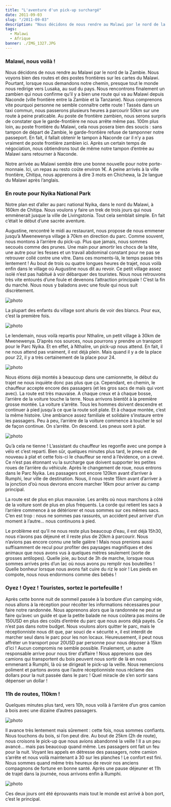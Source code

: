 ```yaml
---
title: "L'aventure d'un pick-up surchargé"
date: 2011-09-03
slug: "/2011-09-03"
description: "Nous décidons de nous rendre au Malawi par le nord de la Zambie. Nous voyons bien des routes et des postes frontières sur les cartes du Malawi. Pourtant..."
tags:
  - Malawi
  - Afrique
banner: ./IMG_1327.JPG
---
```


### Malawi, nous voilà !

Nous décidons de nous rendre au Malawi par le nord de la Zambie. Nous voyons bien des routes et des postes frontières sur les cartes du Malawi. Pourtant, lorsque nous demandons notre chemin, presque tout le monde nous redirige vers Lusaka, au sud du pays. Nous rencontrons finalement un zambien qui nous confirme qu’il y a bien une route qui va au Malawi depuis Naconde (ville frontière entre la Zambie et la Tanzanie). Nous comprenons vite pourquoi personne ne semble connaître cette route ! Tassés dans un taxi commun, nous passerons plusieurs heures à parcourir 50km sur une route à peine praticable. Au poste de frontière zambien, nous serons surpris de constater que le garde-frontière ne nous arrête même pas. 100m plus loin, au poste frontière du Malawi, cela nous posera bien des soucis : sans tampon de départ de Zambie, le garde-frontière refuse de tamponner notre passeport. En fait, il fallait obtenir le tampon à Naconde car il n’y a pas vraiment de poste frontière zambien ici. Après un certain temps de négociation, nous obtiendrons tout de même notre tampon d’entrée au Malawi sans retourner à Naconde.

Notre arrivée au Malawi semble être une bonne nouvelle pour notre porte-monnaie. Ici, un repas au resto coûte environ 1€. A peine arrivés à la ville frontière, Chitipa, nous apprenons à dire 3 mots en Chichewa, la 2e langue du Malawi après l’anglais.

### En route pour Nyika National Park

Notre plan est d’aller au parc national Nyika, dans le nord du Malawi, à 160km de Chitipa. Nous voulons y faire un trek de trois jours qui nous emmènerait jusque la ville de Livingstonia. Tout cela semblait simple. En fait c’était le début d’une sacrée aventure.

Augustine, rencontré le midi au restaurant, nous propose de nous emmener jusqu’à Mwenewenya village à 70km en direction du parc. Comme souvent, nous montons à l’arrière du pick-up. Plus que jamais, nous sommes secoués comme des prunes. Une main pour amortir les chocs de la tête, une autre pour les fesses et un travail abdominal constant pour ne pas se retrouver collé contre une vitre. Dans ces moments-là, le temps passe très lentement ! Au bout de trois ou quatre longues heures de trajet, nous voilà enfin dans le village où Augustine nous dit au revoir. Ce petit village assez isolé n’est pas habitué à voir débarquer des touristes. Nous nous retrouvons très vite entourés d’une foule et devenons l’attraction principale ! C’est la fin du marché. Nous nous y baladons avec une foule qui nous suit discrètement.

![photo](./IMG_1312.JPG)

La plupart des enfants du village sont ahuris de voir des blancs. Pour eux, c’est la première fois.

![photo](./IMG_1323.JPG)

Le lendemain, nous voilà repartis pour Nthalire, un petit village à 30km de Mwenewenya. D’après nos sources, nous pourrons y prendre un transport pour le Parc Nyika. Et en effet, à Nthalire, un pick-up nous attend. En fait, il ne nous attend pas vraiment, il est déjà plein. Mais quand il y a de la place pour 22, il y a très certainement de la place pour 24.

![photo](./IMG_1326.JPG)

Nous étions déjà montés à beaucoup dans une camionnette, le début du trajet ne nous inquiète donc pas plus que ça. Cependant, en chemin, le chauffeur accepte encore des passagers (et les gros sacs de maïs qui vont avec). La route est très mauvaise. A chaque creux et à chaque bosse, l’arrière de la voiture touche la terre. Nous arrivons bientôt à la première grosse montée. La voiture s’arrête. Tous les hommes doivent descendre et continuer à pied jusqu’à ce que la route soit plate. Et à chaque montée, c’est la même histoire. Une ambiance assez familiale et solidaire s’instaure entre les passagers. Peu à peu, l’arrière de la voiture commence à toucher le sol de façon continue. On s’arrête. On descend. Les pneus sont à plat.

![photo](./IMG_1334.JPG)

Qu’à cela ne tienne ! L’assistant du chauffeur les regonfle avec une pompe à vélo et c’est reparti. Bien sûr, quelques minutes plus tard, le pneu est de nouveau à plat et cette fois-ci le chauffeur se rend à l’évidence, on a crevé. Ce n’est pas étonnant vu la surcharge que doivent supporter les petites roues de l’arrière du véhicule. Après le changement de roue, nous entrons dans le Parc Nyika. Les passagers ont encore 120km avant d’arriver à Rumphi, leur ville de destination. Nous, il nous reste 15km avant d’arriver à la jonction d’où nous devrons encore marcher 16km pour arriver au camp principal.

La route est de plus en plus mauvaise. Les arrêts où nous marchons à côté de la voiture sont de plus en plus fréquents. La corde qui retient les sacs à l’arrière commence à se détériorer et nous sommes sur ces mêmes sacs. C’en est trop : nous ne sommes pas rassurés, un accident peut arriver d’un moment à l’autre… nous continuons à pied.

Le problème est qu’il ne nous reste plus beaucoup d’eau, il est déjà 15h30, nous n’avons pas déjeuné et il reste plus de 20km à parcourir. Nous n’avions pas encore connu une telle galère ! Mais nous prenions aussi suffisamment de recul pour profiter des paysages magnifiques et des animaux que nous avons vus à quelques mètres seulement (sorte de grosses antilopes). Quelle joie, au bout de 3h de marche, lorsque nous sommes arrivés près d’un lac où nous avons pu remplir nos bouteilles ! Quelle bonheur lorsque nous avons fait cuire du riz le soir ! Les pieds en compote, nous nous endormons comme des bébés !

### Oyez ! Oyez ! Touristes, sortez le portefeuille !

Après cette bonne nuit de sommeil passée à la bordure d’un camping vide, nous allons à la réception pour récolter les informations nécessaires pour faire notre randonnée. Nous apprenons alors que la randonnée ne peut se faire qu’avec un guide et que la petite balade ne nous coûtera pas moins de 150USD en plus des coûts d’entrée du parc que nous avons déjà payés. Ce n’est pas dans notre budget. Nous voulons alors quitter le parc, mais le réceptionniste nous dit que, par souci de « sécurité », il est interdit de marcher seul dans le parc pour les non locaux. Heureusement, il peut nous affréter un transport pour 20USD par personne pour nous déposer à 15km d’ici ! Aucun compromis ne semble possible. Finalement, un autre responsable arrive pour nous tirer d’affaire ! Nous apprenons que des camions qui transportent du bois peuvent nous sortir de là en nous emmenant à Rumphi, là où se dirigeait le pick-up la veille. Nous remercions poliment et partons avons que l’autre réceptionniste nous réclame des dollars pour la nuit passée dans le parc ! Quel miracle de s’en sortir sans dépenser un dollar !

### 11h de routes, 110km !

Quelques minutes plus tard, vers 10h, nous voilà à l’arrière d’un gros camion à bois avec une dizaine d’autres passagers.

![photo](./IMG_1341.JPG)

Il avance très lentement mais sûrement : cette fois, nous sommes confiants. Nous touchons du bois, si l’on peut dire. Au bout de 25km (2h de route), nous croisons le pick-up que nous avions abandonné la veille ! Il a un peu avancé… mais pas beaucoup quand même. Les passagers ont fait un feu pour la nuit. Voyant les appels en détresse des passagers, notre camion s’arrête et nous voilà maintenant à 30 sur les planches ! Le confort est fini. Nous sommes quand même très heureux de revoir nos anciens compagnons de fortune en bonne santé. Après une pause déjeuner et 11h de trajet dans la journée, nous arrivons enfin à Rumphi.

![photo](./IMG_1342.JPG)

Ces deux jours ont été éprouvants mais tout le monde est arrivé à bon port, c’est le principal.


<Navigation
  previous="/2011-08-29"
  next="/2011-09-11"
  gallery="/galerie/malawi"
/>
